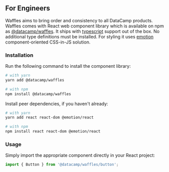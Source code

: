 
<Layout title="Setup" description="How to quickly start using Waffles.">

## For Engineers

Waffles aims to bring order and consistency to all DataCamp products. Waffles comes with React web component library which is available on npm as [@datacamp/waffles](https://www.npmjs.com/package/@datacamp/waffles). It ships with [typescript](https://www.typescriptlang.org/) support out of the box. No additional type definitions must be installed. For styling it uses [emotion](https://emotion.sh/docs/introduction) component-oriented CSS-in-JS solution.

### Installation

Run the following command to install the component library:

```bash
# with yarn
yarn add @datacamp/waffles

# with npm
npm install @datacamp/waffles
```

Install peer dependencies, if you haven't already:

```bash
# with yarn
yarn add react react-dom @emotion/react

# with npm
npm install react react-dom @emotion/react
```

### Usage

Simply import the appropriate component directly in your React project:

```js
import { Button } from '@datacamp/waffles/button';
```

</Layout>
